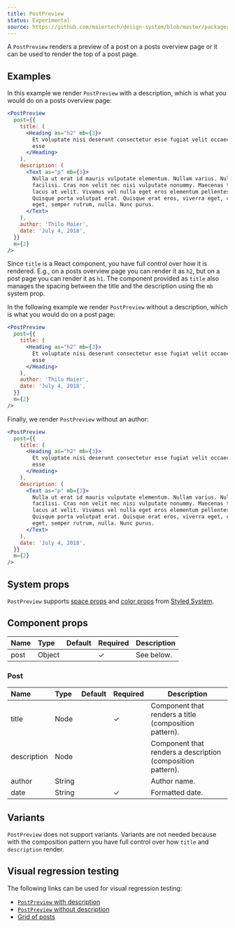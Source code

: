 ```yaml
---
title: PostPreview
status: Experimental
source: https://github.com/maiertech/design-system/blob/master/packages/components/src/post-preview.js
---
```


A `PostPreview` renders a preview of a post on a posts overview page or it can
be used to render the top of a post page.

## Examples

In this example we render `PostPreview` with a description, which is what you
would do on a posts overview page:

```jsx live
<PostPreview
  post={{
    title: (
      <Heading as="h2" mb={3}>
        Et voluptate nisi deserunt consectetur esse fugiat velit occaecat veniam
        esse
      </Heading>
    ),
    description: (
      <Text as="p" mb={3}>
        Nulla ut erat id mauris vulputate elementum. Nullam varius. Nulla
        facilisi. Cras non velit nec nisi vulputate nonummy. Maecenas tincidunt
        lacus at velit. Vivamus vel nulla eget eros elementum pellentesque.
        Quisque porta volutpat erat. Quisque erat eros, viverra eget, congue
        eget, semper rutrum, nulla. Nunc purus.
      </Text>
    ),
    author: 'Thilo Maier',
    date: 'July 4, 2018',
  }}
  m={2}
/>
```

Since `title` is a React component, you have full control over how it is
rendered. E.g., on a posts overview page you can render it as `h2`, but on a
post page you can render it as `h1`. The component provided as `title` also
manages the spacing between the title and the description using the `mb` system
prop.

In the following example we render `PostPreview` without a description, which is
what you would do on a post page:

```jsx live
<PostPreview
  post={{
    title: (
      <Heading as="h2" mb={3}>
        Et voluptate nisi deserunt consectetur esse fugiat velit occaecat veniam
        esse
      </Heading>
    ),
    author: 'Thilo Maier',
    date: 'July 4, 2018',
  }}
  m={2}
/>
```

Finally, we render `PostPreview` without an author:

```jsx live
<PostPreview
  post={{
    title: (
      <Heading as="h2" mb={3}>
        Et voluptate nisi deserunt consectetur esse fugiat velit occaecat veniam
        esse
      </Heading>
    ),
    description: (
      <Text as="p" mb={3}>
        Nulla ut erat id mauris vulputate elementum. Nullam varius. Nulla
        facilisi. Cras non velit nec nisi vulputate nonummy. Maecenas tincidunt
        lacus at velit. Vivamus vel nulla eget eros elementum pellentesque.
        Quisque porta volutpat erat. Quisque erat eros, viverra eget, congue
        eget, semper rutrum, nulla. Nunc purus.
      </Text>
    ),
    date: 'July 4, 2018',
  }}
  m={2}
/>
```

## System props

`PostPreview` supports [space props](https://styled-system.com/api#space) and
[color props](https://styled-system.com/api#color) from
[Styled System](https://styled-system.com/).

## Component props

| Name | Type   | Default | Required | Description |
| :--- | :----- | :------ | :------- | :---------- |
| post | Object |         | ✓        | See below.  |

### Post

| Name        | Type   | Default | Required | Description                                                 |
| :---------- | :----- | :------ | :------- | ----------------------------------------------------------- |
| title       | Node   |         | ✓        | Component that renders a title (composition pattern).       |
| description | Node   |         |          | Component that renders a description (composition pattern). |
| author      | String |         |          | Author name.                                                |
| date        | String |         | ✓        | Formatted date.                                             |

## Variants

`PostPreview` does not support variants. Variants are not needed because with
the composition pattern you have full control over how `title` and `description`
render.

## Visual regression testing

The following links can be used for visual regression testing:

- [`PostPreview` with description](/post-preview/with-description)
- [`PostPreview` without description](/post-preview/without-description)
- [Grid of posts](/post-preview/grid-of-posts)
